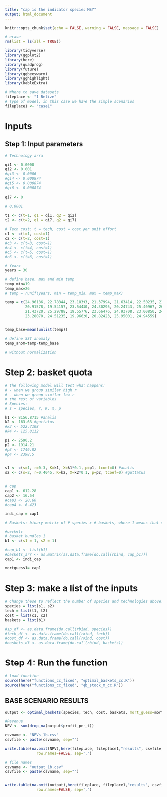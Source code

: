 ```yaml
---
title: "cap is the indicator species MSY"
output: html_document
---
```

```r
knitr::opts_chunk$set(echo = FALSE, warning = FALSE, message = FALSE)

# erase
rm(list = ls(all = TRUE)) 

library(tidyverse)
library(ggplot2)
library(here)
library(quadprog)
library(future)
library(ggbeeswarm)
library(gghighlight)
library(kableExtra)
```

```r
# Where to save datasets
fileplace <- "1 Belize"
# Type of model, in this case we have the simple scenarios
fileplace1 <- "case1"

```

# Inputs


## Step 1: Input parameters

```r

# Technology arra

qi1 <- 0.0008
qi2 <- 0.001
#qi3 <- 0.0006
#qi4 <- 0.000874
#qi5 <- 0.000874
#qi6 <- 0.000874
  
qi7 <- 0
  
# 0.0001

t1 <- c(t=1, q1 = qi1, q2 = qi2)
t2 <- c(t=2, q1 = qi7, q2 = qi7)

# Tech cost: t = tech, cost = cost per unit effort
c1 <- c(t=1, cost=1)
c2 <- c(t=2, cost=1)
#c3 <- c(t=3, cost=1)
#c4 <- c(t=4, cost=1)
#c5 <- c(t=5, cost=1)
#c6 <- c(t=6, cost=1)

# Years
years = 30

# define base, max and min temp
temp_min=19
temp_max=26
# temp = runif(years, min = temp_min, max = temp_max) 

temp = c(24.96186, 22.78344, 23.18393, 21.37994, 21.63414, 22.50235, 21.18345, 25.96468, 
         20.91578, 19.54157, 23.54480, 24.30295, 20.24743, 25.40967, 20.77083, 22.85526, 
         21.43720, 25.29788, 19.55776, 23.66476, 24.93708, 23.00850, 24.87281, 23.02251, 
         23.28070, 24.51235, 19.96620, 20.82423, 25.95001, 24.94559)


temp_base=mean(unlist(temp))

# define SST anomaly
temp_anom=temp-temp_base

# without normalization
```

# Step 2: basket quota

```r

# the following model will test what happens:
# - when we group similar high r
# - when we group similar low r
# the rest of variables
# Species:
# s = species, r, K, X, p

k1 <- 8156.8715 #analis
k2 <- 163.63 #guttatus
#k3 <- 522.7108
#k4 <- 125.8112

p1 <- 2590.2
p2 <- 1914.21
#p3 <- 1749.82
#p4 <- 2398.5
  

s1 <- c(s=1, r=0.3, K=k1, X=k1*0.1, p=p1, tcoef=0) #analis
s2 <- c(s=2, r=0.4045, K=k2, X=k2*0.1, p=p2, tcoef=0) #guttatus

 
# cap
cap1 <- 612.28
cap2 <- 16.54
#cap3 <- 20.60
#cap4 <- 6.423

indi_cap = cap1

# Baskets: binary matrix of # species x # baskets, where 1 means that species is in that basket

#baskets
# basket bundles 1
b1 <- c(s1 = 1, s2 = 1)

#cap_b1 <- list(b1)
#baskets_arr <- as.matrix(as.data.frame(do.call(rbind, cap_b1)))
cap1 <- indi_cap

mortguess1= cap1

```

# Step 3: make a list of the inputs
```r
# Change these to reflect the number of species and technologies above:
species = list(s1, s2)
tech = list(t1, t2)
cost = list(c1, c2)
baskets = list(b1)

#sp_df <- as.data.frame(do.call(rbind, species))
#tech_df <- as.data.frame(do.call(rbind, tech))
#cost_df <- as.data.frame(do.call(rbind, cost))
#baskets_df <- as.data.frame(do.call(rbind, baskets))

```


# Step 4: Run the function
```r
# load function
source(here("functions_cc_fixed", "optimal_baskets_cc.R"))
source(here("functions_cc_fixed", "qb_stock_m_cc.R"))
```

## BASE SCENARIO RESULTS
```r
output <- optimal_baskets(species, tech, cost, baskets, mort_guess=mortguess1, years)

#Revenue
NPV <- sum(drop_na(output$profit_per_t))

csvname <- "NPVs_1b.csv"
csvfile <- paste(csvname, sep="")

write.table(na.omit(NPV),here(fileplace, fileplace1,"results", csvfile),
              row.names=FALSE, sep=",")

# file names
csvname <- "output_1b.csv"
csvfile <- paste(csvname, sep="")


write.table(na.omit(output),here(fileplace, fileplace1,"results", csvfile),
              row.names=FALSE, sep=",")

```

